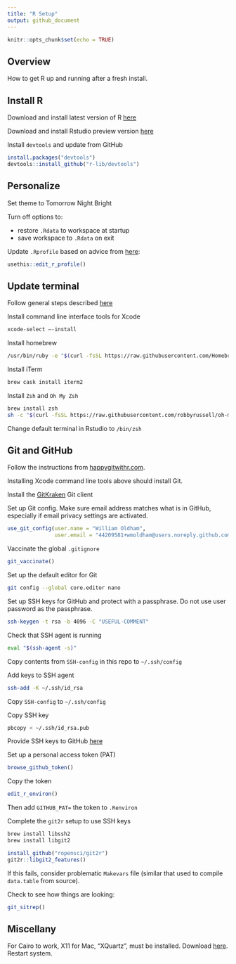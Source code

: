 ```yaml
---
title: "R Setup"
output: github_document
---
```


```r
knitr::opts_chunk$set(echo = TRUE)
```

## Overview

How to get R up and running after a fresh install.

## Install R

Download and install latest version of R [here](https://cran.r-project.org/) 

Download and install Rstudio preview version [here](https://rstudio.com/products/rstudio/download/preview/) 

Install `devtools` and update from GitHub

```r
install.packages("devtools")
devtools::install_github("r-lib/devtools")
```

## Personalize

Set theme to Tomorrow Night Bright

Turn off options to:

* restore `.Rdata` to workspace at startup
* save workspace to `.Rdata` on exit
    
Update `.Rprofile` based on advice from [here](http://kevinushey.github.io/blog/2015/02/02/rprofile-essentials/):

```r
usethis::edit_r_profile()
```

## Update terminal

Follow general steps described [here](https://www.freecodecamp.org/news/how-to-configure-your-macos-terminal-with-zsh-like-a-pro-c0ab3f3c1156/)

Install command line interface tools for Xcode

```zsh
xcode-select —-install
```

Install homebrew

```zsh
/usr/bin/ruby -e "$(curl -fsSL https://raw.githubusercontent.com/Homebrew/install/master/install)"
```

Install iTerm 

```zsh
brew cask install iterm2
```

Install `Zsh` and `Oh My Zsh`

```zsh
brew install zsh
sh -c "$(curl -fsSL https://raw.githubusercontent.com/robbyrussell/oh-my-zsh/master/tools/install.sh)"
```

Change default terminal in Rstudio to `/bin/zsh`

## Git and GitHub

Follow the instructions from [happygitwithr.com](https://happygitwithr.com/). 

Installing Xcode command line tools above should install Git. 

Install the [GitKraken](https://www.gitkraken.com/download/mac) Git client

Set up Git config. Make sure email address matches what is in GitHub, especially if email privacy settings are activated.

```r
use_git_config(user.name = "William Oldham", 
               user.email = "44209581+wmoldham@users.noreply.github.com")
```

Vaccinate the global `.gitignore`

```r
git_vaccinate()
```

Set up the default editor for Git

```zsh
git config --global core.editor nano 
```

Set up SSH keys for GitHub and protect with a passphrase. Do not use user password as the passphrase. 

```zsh
ssh-keygen -t rsa -b 4096 -C "USEFUL-COMMENT"
```

Check that SSH agent is running

```zsh
eval "$(ssh-agent -s)"
```

Copy contents from `SSH-config` in this repo to `~/.ssh/config`

Add keys to SSH agent

```zsh
ssh-add -K ~/.ssh/id_rsa
```

Copy `SSH-config` to `~/.ssh/config`

Copy SSH key

```zsh
pbcopy < ~/.ssh/id_rsa.pub
```

Provide SSH keys to GitHub [here](https://github.com/settings/keys)

Set up a personal access token (PAT)

```r
browse_github_token()
```

Copy the token

```r
edit_r_environ()
```

Then add `GITHUB_PAT=` the token to `.Renviron`

Complete the `git2r` setup to use SSH keys

```zsh
brew install libssh2
brew install libgit2
```

```r
install_github("ropensci/git2r")
git2r::libgit2_features()
```

If this fails, consider problematic `Makevars` file (similar that used to compile `data.table` from source). 

Check to see how things are looking:

```r
git_sitrep()
```

## Miscellany

For Cairo to work, X11 for Mac, "XQuartz", must be installed. Download [here](https://www.xquartz.org/). Restart system.


